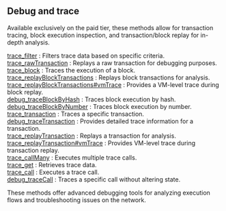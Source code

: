 
<Meta title="BSC debug and trace info | dRPC" />

## Debug and trace

Available exclusively on the paid tier, these methods allow for transaction tracing, block execution inspection, and transaction/block replay for in-depth analysis.

[trace_filter](/bsc-api/debugandtrace/trace_filter) : Filters trace data based on specific criteria. \
[trace_rawTransaction](/bsc-api/debugandtrace/trace_rawTransaction) : Replays a raw transaction for debugging purposes. \
[trace_block](/bsc-api/debugandtrace/trace_block) : Traces the execution of a block. \
[trace_replayBlockTransactions](/bsc-api/debugandtrace/trace_replayBlockTransactions) : Replays block transactions for analysis. \
[trace_replayBlockTransactions#vmTrace](/bsc-api/debugandtrace/trace_replayBlockTransactionsvmTrace) : Provides a VM-level trace during block replay. \
[debug_traceBlockByHash](/bsc-api/debugandtrace/debug_traceBlockByHash) : Traces block execution by hash. \
[debug_traceBlockByNumber](/bsc-api/debugandtrace/debug_traceBlockByNumber) : Traces block execution by number. \
[trace_transaction](/bsc-api/debugandtrace/trace_transaction) : Traces a specific transaction. \
[debug_traceTransaction](/bsc-api/debugandtrace/debug_traceTransaction) : Provides detailed trace information for a transaction. \
[trace_replayTransaction](/bsc-api/debugandtrace/trace_replayTransaction) : Replays a transaction for analysis. \
[trace_replayTransaction#vmTrace](/bsc-api/debugandtrace/trace_replayTransactionvmTrace) : Provides VM-level trace during transaction replay. \
[trace_callMany](/bsc-api/debugandtrace/trace_callMany) : Executes multiple trace calls. \
[trace_get](/bsc-api/debugandtrace/trace_get) : Retrieves trace data. \
[trace_call](/bsc-api/debugandtrace/trace_call) : Executes a trace call. \
[debug_traceCall](/bsc-api/debugandtrace/debug_traceCall) : Traces a specific call without altering state.

These methods offer advanced debugging tools for analyzing execution flows and troubleshooting issues on the network.

<Space h={16} />
<GetStarted />
